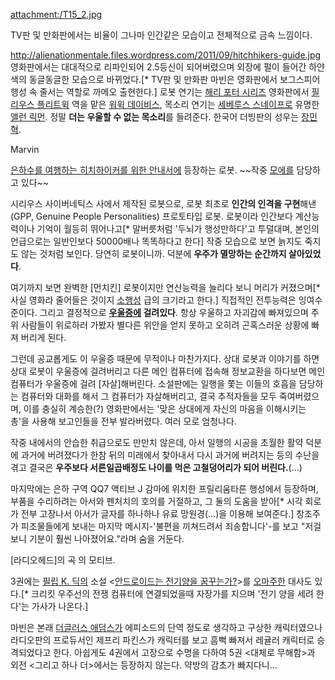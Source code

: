 attachment:/T15_2.jpg

TV판 및 만화판에서는 비율이 그나마 인간같은 모습이고 전체적으로 금속 느낌이다. 

http://alienationmentale.files.wordpress.com/2011/09/hitchhikers-guide.jpg
영화판에서는 대대적으로 리파인되어 2.5등신이 되어버렸으며 외장에 펄이 들어간 하얀색의 동글동글한 모습으로 바뀌었다.[* TV판 및 만화판 마빈은 영화판에서 보그스피어 행성 속 줄서는 역할로 까메오 출현한다.] 로봇 연기는 [[해리 포터 시리즈]] 영화판에서 [[필리우스 플리트윅]] 역을 맡은 [[워윅 데이비스]], 목소리 연기는 [[세베루스 스네이프]]로 유명한 [[앨런 릭먼]]. 정말 '''더는 우울할 수 없는 목소리'''를 들려준다. 한국어 더빙판의 성우는 [[장민혁]].

Marvin

[[은하수를 여행하는 히치하이커를 위한 안내서]]에 등장하는 로봇. ~~작중 [[모에]]를 담당하고 있다~~

시리우스 사이버네틱스 사에서 제작된 로봇으로, 로봇 최초로 '''인간의 인격을 구현'''해낸 (GPP, Genuine People Personalities) 프로토타입 로봇. 로봇이라 인간보다 계산능력이나 기억이 월등히 뛰어나고[* 말버릇처럼 '두뇌가 행성만하다'고 투덜대며, 본인의 언급으로는 일반인보다 50000배나 똑똑하다고 한다] 작중 모습으로 보면 늙지도 죽지도 않는 것처럼 보인다. 당연히 로봇이니까. 덕분에 '''우주가 멸망하는 순간까지 살아있었다'''.

여기까지 보면 완벽한 [먼치킨] 로봇이지만 연산능력을 늘리다 보니 머리가 커졌으며[* 사실 영화라 줄어들은 것이지 [[소행성]] 급의 크기라고 한다.] 직접적인 전투능력은 잉여수준이다. 그리고 결정적으로 '''[[우울증]]에 걸려있다'''. 항상 우울하고 자괴감에 빠져있으며 주위 사람들이 위로하러 가봤자 별다른 위안을 얻지 못하고 오히려 곤혹스러운 상황에 빠져 버리게 된다.

그런데 공교롭게도 이 우울증 때문에 무적이나 마찬가지다. 상대 로봇과 이야기를 하면 상대 로봇이 우울증에 걸려버리고 다른 메인 컴퓨터에 접속해 정보교환을 하다보면 메인 컴퓨터가 우울증에 걸려 [자살]해버린다. 소설판에는 일행을 쫓는 이들의 호흡을 담당하는 컴퓨터와 대화를 해서 그 컴퓨터가 자살해버리고, 결국 추적자들을 모두 죽여버렸으며, 이를 충실히 계승한(?) 영화판에서는 '맞은 상대에게 자신의 마음을 이해시키는 총'을 사용해 보고인들을 전부 발라버렸다. 여러 모로 엄청나다. 

작중 내에서의 안습한 취급으로도 만만치 않은데, 아서 일행의 시공을 초월한 활약 덕분에 과거에 버려졌다가 한참 뒤의 미래에서 찾아내서 다시 과거에 버려지는 등의 수난을 겪고 결국은 '''우주보다 서른일곱배정도 나이를 먹은 고철덩어리가 되어 버린다.'''(…) 

마지막에는 은하 구역 QQ7 액티브 J 감마에 위치한 프릴리움타른 행성에서 등장하며, 부품을 수리하려는 아서와 펜처치의 호의를 거절하고, 그 둘의 도움을 받아[* 시각 회로가 전부 고장나서 아서가 글자를 하나하나 유료 망원경(...)을 이용해 보여준다.] 창조주가 피조물들에게 보내는 마지막 메시지-'불편을 끼쳐드려서 죄송합니다'-를 보고 "저걸 보니 기분이 훨씬 나아졌어요."라며 숨을 거둔다.

[라디오헤드]의 곡 <Paranoid Android>의 모티브. 

3권에는 [[필립 K. 딕]]의 소설 <[[안드로이드는 전기양을 꿈꾸는가%3F|안드로이드는 전기양을 꿈꾸는가?]]>를 [[오마주]]한 대사도 있다.[* 크리킷 우주선의 전쟁 컴퓨터에 연결되었을때 자장가를 지으며 '전기 양을 세려 한다'는 가사가 나온다.]

마빈은 본래 [[더글러스 애덤스]]가 에피소드의 단역 정도로 생각하고 구상한 캐릭터였으나 라디오판의 프로듀서인 제프리 파킨스가 캐릭터를 보고 흠뻑 빠져서 레귤러 캐릭터로 승격되었다고 한다. 아쉽게도 4권에서 고장으로 수명을 다하여 5권 <대체로 무해함>과 외전 <그리고 하나 더>에서는 등장하지 않는다. 약방의 감초가 빠지다니...
